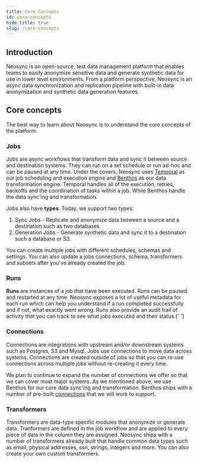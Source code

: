 ```yaml
---
title: Core Concepts
id: core-concepts
hide_title: true
slug: /core-concepts
---
```





<DocPageHeader title="Platform Overview" />

## Introduction

Neosync is an open-source, test data management platform that enables teams to easily anonymize sensitive data and generate synthetic data for use in lower level environments. From a platform perspective, Neosync is an async data synchronization and replication pipeline with built-in data anonymization and synthetic data generation features.

<HeroImage />

## Core concepts

The best way to learn about Neosync is to understand the core concepts of the platform.

### Jobs

<DocsImage href="https://assets.nucleuscloud.com/neosync/docs/jobs-page.png" />

Jobs are async workflows that transform data and sync it between source and destination systems. They can run on a set schedule or run ad-hoc and can be paused at any time. Under the covers, Neosync uses [Temporal](https://github.com/temporalio/temporal) as our job scheduling and execution engine and [Benthos](https://github.com/benthosdev/benthos) as our data transformation engine. Temporal handles all of the execution, retries, backoffs and the coordination of tasks within a job. While Benthos handle the data sync'ing and transformation.

Jobs also have <strong>types</strong>. Today, we support two types:

1. Sync Jobs - Replicate and anonymize data between a source and a destination such as two databases.
2. Generation Jobs - Generate synthetic data and sync it to a destination such a database or S3.

You can create multiple jobs with different schedules, schemas and settings. You can also update a jobs connections, schema, transformers and subsets after you've already created the job.

### Runs

<DocsImage href="https://assets.nucleuscloud.com/neosync/docs/runs-page.png" />

<strong>Runs</strong> are instances of a job that have been executed. Runs can be
paused and restarted at any time. Neosync exposes a lot of useful metadata for each
run which can help you understand if a run completed successfully and if not, what
exactly went wrong. Runs also provide an audit trail of activity that you can track
to see what jobs executed and their status.{' '}

### Connections

<DocsImage href="https://assets.nucleuscloud.com/neosync/docs/connections-page.png" />

Connections are integrations with upstream and/or downstream systems such as Postgres, S3 and Mysql. Jobs use connections to move data across systems. Connections are created outside of jobs so that you can re-use connections across multiple jobs without re-creating it every time.

We plan to continue to expand the number of connections we offer so that we can cover most major systems. As we mentioned above, we use Benthos for our core data sync'ing and transformation. Benthos ships with a number of pre-built [connections](https://www.benthos.dev/docs/components/inputs/about) that we will work to support.

### Transformers

<DocsImage href="https://assets.nucleuscloud.com/neosync/docs/udt-home.png" />

Transformers are data-type specific modules that anonymize or generate data. Tranformers are defined in the job workflow and are applied to every piece of data in the column they are assigned. Neosync ships with a number of transformers already built that handle common data types such as email, physical addresses, ssn, strings, integers and more. You can also create your own custom transformers.

